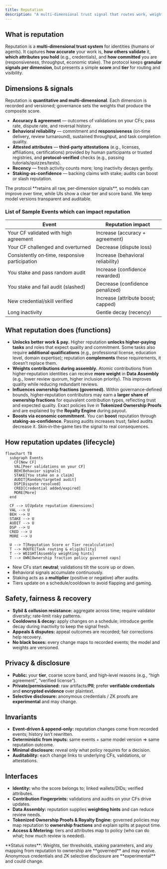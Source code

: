 ```yaml
---
title: Reputation
description: "A multi‑dimensional trust signal that routes work, weights contributions, and rewards commitment—without exposing private data."
---
```


## What is reputation
Reputation is a **multi‑dimensional trust system** for identities (humans or agents). It captures **how accurate** your work is, **how others validate** it, **which attributes you hold** (e.g., credentials), and **how committed** you are (responsiveness, throughput, economic stake). The protocol keeps **granular signals per dimension**, but presents a simple **score** and **tier** for routing and visibility.

## Dimensions & signals
Reputation is **quantitative and multi‑dimensional**. Each dimension is recorded and versioned; governance sets the weights that produce the composite score.

- **Accuracy & agreement** — outcomes of validations on your CFs; pass rate, dispute rate, and reversal history.  
- **Behavioral reliability** — commitment and **responsiveness** (on‑time delivery, review turnaround), sustained throughput, and task completion quality.  
- **Attested attributes** — **third‑party attestations** (e.g., licenses, affiliations, certifications) provided by human participants or trusted registries, and **protocol‑verified** checks (e.g., passing tutorials/quizzes/tests).  
- **Recency** — fresh activity counts more; long inactivity decays gently.  
- **Staking‑as‑confidence** — backing claims with stake; audits can boost or slash reputation.  

<Tip>
The protocol **retains all raw, per‑dimension signals**, so models can improve over time, while UIs show a clear tier and score band. We keep model versions transparent and auditable.
</Tip>

### List of Sample Events which can impact reputation

| Event | Reputation impact |
|---|---|
| Your CF validated with high agreement | Increase (accuracy + agreement) |
| Your CF challenged and overturned | Decrease (dispute loss) |
| Consistently on‑time, responsive participation | Increase (behavioral reliability) |
| You stake and pass random audit | Increase (confidence rewarded) |
| You stake and fail audit (slashed) | Decrease (confidence penalized) |
| New credential/skill verified | Increase (attribute boost; capped) |
| Long inactivity | Gentle decay (recency) |


## What reputation does (functions)

- **Unlocks better work & pay.** Higher reputation **unlocks higher‑paying tasks** and roles that expect quality and commitment. Some tasks also require **additional qualifications** (e.g., professional license, education level, domain expertise); reputation **complements** these requirements, it doesn’t replace them.  
- **Weights contributions during assembly.** Atomic contributions from higher‑reputation identities can receive **more weight** in **Data Assembly** (e.g., lower review quorum, higher inclusion priority). This improves quality while reducing redundant reviews.  
- **Influences ownership fractions (governed).** Within governance‑defined bounds, higher‑reputation contributors may earn a **larger share of ownership fractions** for equivalent contribution types, reflecting trust and expected quality. Exact policies live in **Tokenized Ownership Proofs** and are explained by the **Royalty Engine** during payout.  
- **Boosts via economic commitment.** You can **boost** reputation through **staking‑as‑confidence**. Passing audits increases trust; failed audits decrease it. Skin‑in‑the‑game ties the signal to real consequences.


## How reputation updates (lifecycle)
```mermaid
flowchart TB
  subgraph Events
    CF[New CF]
    VAL[Peer validations on your CF]
    BEH[Behavior signals]
    STAKE[You stake on a claim]
    AUDIT[Random/targeted audit]
    DSP[Dispute resolved]
    CRED[Credential added/expired]
    MORE[More]
  end

  CF --> U[Update reputation dimensions]
  VAL --> U
  BEH --> U
  STAKE --> U
  AUDIT --> U
  DSP --> U
  CRED --> U
  MORE --> U

  U --> T[Reputation Score or Tier recalculation]
  T --> ROUTE[Task routing & eligibility]
  T --> WEIGHT[Assembly weighting hints]
  T --> OWN[Ownership fraction policy governed caps]
```

- New CFs start **neutral**; validations tilt the score up or down.  
- Behavioral signals accumulate continuously.  
- Staking acts as a **multiplier** (positive or negative) after audits.  
- Tiers update on a schedule/cooldown to avoid flapping and gaming.


## Safety, fairness & recovery

- **Sybil & collusion resistance:** aggregate across time; require validator diversity; rate‑limit risky patterns.  
- **Cooldowns & decay:** apply changes on a schedule; introduce gentle decay during inactivity to keep the signal fresh.  
- **Appeals & disputes:** appeal outcomes are recorded; fair corrections help recovery.  
- **No black boxes:** every change maps to recorded events; the model and weights are versioned.


## Privacy & disclosure

- **Public:** your **tier**, coarse score band, and high‑level reasons (e.g., “high agreement”, “verified license”).  
- **Private/permissioned:** raw artifacts/**PII**; prefer **verifiable credentials** and **encrypted evidence** over plaintext.  
- **Selective disclosure:** anonymous credentials / ZK proofs are **experimental** and may change.


## Invariants
- **Event‑driven & append‑only:** reputation changes come from recorded events; history isn’t rewritten.  
- **Deterministic from inputs:** same events + same model version ⇒ same reputation outcome.  
- **Minimal disclosure:** reveal only what policy requires for a decision.  
- **Auditability:** each change links to underlying CFs, validations, or attestations.


## Interfaces

- **Identity:** who the score belongs to; linked wallets/DIDs; verified attributes.  
- **Contribution Fingerprints:** validations and audits on your CFs drive updates.  
- **Data Assembly:** reputation supplies **weighting hints** and can reduce review needs.  
- **Tokenized Ownership Proofs & Royalty Engine:** governed policies may map reputation to **ownership fractions** and explain splits at payout time.  
- **Access & Metering:** tiers and attributes map to policy (who can do what; how much review is needed).

<Warning>
**Status notes**: 
Weights, tier thresholds, staking parameters, and any mapping from reputation to ownership are **governed** and may evolve. Anonymous credentials and ZK selective disclosure are **experimental** and could change.
</Warning>